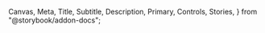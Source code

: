   Canvas,
  Meta,
  Title,
  Subtitle,
  Description,
  Primary,
  Controls,
  Stories,
} from "@storybook/addon-docs";

<Meta of={DataTableStories} />

<Title of={DataTableStories} />
<Subtitle of={DataTableStories} />
<Description of={DataTableStories} />

`<DataTable>` is intended to be simple to set up, but flexible and extensible enough that you can make it do
whatever you need.

It's built on top of [Material-React-Table v2](https://www.material-react-table.com/), so reading those docs might
be helpful in understanding how `<DataTable>` works under-the-hood. DataTable offers additional functionality on top of MRT,
and also restricts certain MRT behaviors to match the desired behavior and appearance of an Odyssey table.

You can build anything from a simple list of local data to a sortable, filterable, searchable, reorderable view of data
pulled live from an API.

DataTable is "bring-your-own functionality." It offers the UI and local functionality you need, with hooks for you to provide
your own data handling. This means that the table can render a robust filtering and searching UI out-of-the-box, and you can provide
a function that retrieves the relevant data based on the user's query.

## Getting started

A simple `<DataTable>` only needs two props: `columns` and `getData`:

```tsx
<DataTable columns={columns} getData={getData} />
```

`columns` is an array of `DataTableColumn<DataTableRowData>` objects that define the structure of the table.

`getData` is a function that accepts a set of query params and returns an array of objects that match the `columns` shape.

### A simple example: Planet Explorer

Let's create a simple table that displays information about the ~9 planets~ 8 planets plus Pluto.

First, we'll define a `Planet` type, to hold ourselves accountable to the shape of data we want to be working with:

```tsx
export type Planet = {
  id: number;
  name: string;
  distance: number;
  visit: "flyby" | "orbit" | "landing";
};
```

Next, we'll define the table columns:

```tsx
export const columns: DataTableColumn<DataTableRowData>[] = [
  {
    accessorKey: "id",
    header: "number",
  },
  {
    accessorKey: "name",
    header: "Name",
  },
  {
    accessorKey: "distance",
    header: "Distance from Sun (AU)",
  },
  ...
];
```

Those first three columns are pretty simple and only need an `accessorKey` (functionally, the unique id of the column)
and a `header` (the title displayed to the end user). The other two columns include additional info, such as `filterVariant`
(which defines what kind of control is shown when filtering the column; a text input, radio buttons, etc), `filterOptions`
(the options available in a radio- or checkbox-type filter), and `Cell` (which allows you to define a custom table cell to
display the column data).

`DataTableColumn` matches `MRT_TableColumn`, so for full information, check the [Column Options](https://www.material-react-table.com/docs/api/column-options) docs from Material-React-Table.

(Note that not every feature of Material-React-Table is available in `DataTable`, so things like custom edit states won't work.)

Finally, we'll define the planet data itself:

```tsx
export const data: Planet[] = [
  {
    id: 1,
    name: "Mercury",
    distance: 0.4,
    visit: "landing",
  },
  {
    id: 2,
    name: "Venus",
    distance: 0.7,
    visit: "landing",
  },
  ...
];
```

Now, in our component file, we'll put it all together:

```tsx
import {
  columns as planetColumns,
  data as planetData
} from "./planetData";

...

const getData = () => {
  return planetData;
};

<DataTable
  columns={planetColumns}
  getData={getData}
/>
```

### Making it real

The example is slightly simplified. Here's a live example of this same table:

<Canvas>
  <Story of={DataTableStories.Default} />
</Canvas>

And here's how we get there:

```tsx
const ParentComponent = () => {
  // It's best-practice to save the incoming data in a state so we
  // can manipulate it locally if needed. This isn't strictly necessary
  // for this example, but if we started playing with the row order, we'd need this.
  const [data, setData] = useState<Planet[]>(planetData);

  // Typically, you'll take the query params sent via getData and use them to filter the
  // data being sent from the API. For this example, I've created a `filterData` function
  // that lives outside the component, and then I'm passing the data and the params into that
  // and returning the response.
  // The full filterData function is explained later in the docs.
  const getData = useCallback(
    ({
      search,
      filters,
      sort,
      page = 1,
      resultsPerPage = 20,
    }: DataTableGetDataType) => {
      return filterData({ data, search, filters, sort, page, resultsPerPage });
    },
    [data],
  );

  // Callback that fires when the user selects or unselects a row.
  // It passes through the full rowSelection state, so you can count
  // the selected rows or perform actions on them.
  const onChangeRowSelection = useCallback(
    (rowSelection: DataTableRowSelectionState) => {
      if (Object.keys(rowSelection).length > 0) {
        console.log(`${Object.keys(rowSelection).length} selected`);
      }
    },
    [],
  );

  return (
    <DataTable
      columns={planetColumns}
      getData={getData}
      onChangeRowSelection={onChangeRowSelection}
      // These are true by default, but adding them
      // here to be extra-clear
      hasChangeableDensity
      hasColumnResizing
      hasFilters
      hasRowSelection
      hasSearch
      hasSorting
      // These are true by default, but
      // disabled for this simple example
      hasPagination={false}
      hasColumnVisibility={false}
      hasRowReordering={false}
    />
  );
};
```

### Filtering data

In the above example, the incoming data is stored via `useState`, and the `getData` callback passes that
data and the query params to a separate `filterData` function that lives outside the component.

This might feel obtuse, but it's necessary for building robust and scalable DataTables. Here's why:

`getData` is purely a GET function. It retrieves data, but doesn't mutate it. _Whatever is returned by `getData`
is treated as final data, which the table will not modify._

If you need to mutate the data at all, you need to store it separately. The most common way to mutate table data is through
the `onReorderRows` callback, which handles drag-and-drop and other row-reordering operations. So: if you need to reorder rows,
you need to store data in state.

This is what the `filterData` function looks like in this example. _Yours will probably look different; this is just here
as a demonstration of the sort of functionality it encapsulates._

```tsx
const filterData = ({
  data,
  ...args
}: {
  data: Planet[];
} & DataTableGetDataType) => {
  let filteredData = data;
  const { search, filters, sort, page = 1, resultsPerPage = 20 } = args;

  // Implement text-based query filtering
  if (search) {
    filteredData = filteredData.filter((row) =>
      Object.values(row).some((value) =>
        value.toString().toLowerCase().includes(search.toLowerCase()),
      ),
    );
  }

  // Implement column-specific filtering
  if (filters) {
    filteredData = filteredData.filter((row) => {
      return filters.every(({ id, value }) => {
        // If filter value is null or undefined, skip this filter
        if (value === null || value === undefined) {
          return true;
        }

        // If filter value is array, search for each array value
        if (Array.isArray(value)) {
          return value.some((arrayValue) => {
            return row[id as keyof Planet]
              ?.toString()
              .toLowerCase()
              .includes(arrayValue.toString().toLowerCase());
          });
        }

        // General filtering for other columns
        return row[id as keyof Planet]
          ?.toString()
          .toLowerCase()
          .includes(value.toString().toLowerCase());
      });
    });
  }

  // Implement sorting
  if (sort && sort.length > 0) {
    filteredData.sort((a, b) => {
      for (const { id, desc } of sort) {
        const aValue = a[id as keyof Planet];
        const bValue = b[id as keyof Planet];

        if (aValue < bValue) return desc ? 1 : -1;
        if (aValue > bValue) return desc ? -1 : 1;
      }

      return 0;
    });
  }

  // Implement pagination
  const startRow = (page - 1) * resultsPerPage;
  const endRow = startRow + resultsPerPage;
  filteredData = filteredData.slice(startRow, endRow);

  return filteredData;
};
```

## A fully-featured example

Here's a table that hits a (simulated) API and includes filtering, sorting, drag-and-drop reordering,
pagination, and more:

<Canvas>
  <Story of={DataTableStories.API} />
</Canvas>

### Row reordering

To enable row reordering, the `onReorderRows` callback must be defined. Similar to `getData`, in this example
the component itself has an `onReorderRows` handler:

```tsx
const onReorderRows = useCallback(
  ({ ...props }: DataTableOnReorderRowsType) => {
    const reorderedData = reorderData({ data, ...props });
    setData(reorderedData as Planet[]);
  },
  [data],
);
```

And the `reorderData` function it calls out to:

```tsx
const reorderData = ({
  data,
  ...args
}: {
  data: (Planet | Person)[];
} & DataTableOnReorderRowsType) => {
  const updatedData = data;
  const { rowId, newRowIndex } = args;
  const rowIndex = updatedData.findIndex((row) => row.id === rowId);

  if (rowIndex !== -1) {
    // Remove the row from its current position
    const [removedRow] = updatedData.splice(rowIndex, 1);

    // Insert the row at the new index
    updatedData.splice(newRowIndex, 0, removedRow);
  }

  return updatedData;
};
```

In a real-world scenario, the table would handle the visual portion of the reordering locally and send
the revised order to the API in the background to save.

# A deep dive into specific features

Some particular features warrant more explanation.

## Pagination

DataTable comes with standard pagination controls, allowing the user to set how many rows are visible per page, and
allowing them to navigate forward and back through the pages.

`paginationType` is set to `paged` by default. You can change it to `loadMore`, in which case the only pagination control
will be a "Show more" button that loads more rows when pressed. This shouldn't be used in new tables, but is provided as a
convenience to teams migrating from ARC who are already using that functionality.

If `totalRows` is provided, the pagination will disable the "next" button when the last page has been reached. Otherwise,
the Next button will always be active.

Providing `totalRows` leads to a much better end-user experience, but due to API limitations, that data might not always be available.

## Empty states & loading states

The DataTable will handle its own loading state, toggling it on or off as it hits the `getData` callback.

There's a default "no results" state, which shows when the end user passes a query that produces no response. (For example, if
the user filters the table for the name "asdfadsfadsfasdfdsfd" and that name doesn't exist in the data, the "no response" state
will be shown.)

You can provide a custom "no response" state using the custom `<EmptyState>` component:

```tsx
noResultsPlaceholder={<EmptyState
  heading="Whoops, there's nothing here!"
  text="You should try searching or filtering for something else."
/>}
```

If the table data is completely empty — calculated based on whether there's no data present even when the search and filtering params
are in their default state — the placeholder state will be shown. However, you can provide a custom empty state, which is useful
for providing a first-run experience for the DataTable:

```tsx
emptyPlaceholder={
  <EmptyState
    heading="Start by adding data assets"
    text="All relevant data will be displayed and can be searched and filtered"
    PrimaryCallToActionComponent={<Button variant="primary" label="Primary" />}
    SecondaryCallToActionComponent={<Button variant="secondary" label="Secondary" />}
  />
}
```

<Canvas>
  <Story of={DataTableStories.Empty} />
</Canvas>

## Row reordering

Rows can be reordered via drag-and-drop. The table also includes keyboard support for reordering — if the user
presses the spacebar while focused on a row, the table enters "reorder mode" and the row can be moved up and down
via arrow keys. When the user is satisfied with its position, they can "lock it in" by hitting Space or Enter again.

For accessibility reasons, if drag-and-drop reordering is enabled, each row will have an action menu on the right side that
includes items for moving the row to the top, bottom, up one, or down one. This cannot be disabled if row reordering is active.

"Move to bottom" is only provided if you provide the `totalRows` to the table, since otherwise the table doesn't know the index
of the bottom row.

## Table settings (density & column visibility)

DataTable can provide controls that allow the end user to change which columns are visible, as well as the density of each row. Note
that, even if the density settings are disabled, you can change the initial table density without exposing that control to the end user.
(For example, if you wanted to make a table with extra breathing room, or a table that's particularly compact).

## Scroll indication

If the table content is wider than the available space, a subtle shadow will be displayed in whichever direction the
table can be scrolled. This happens automatically, adjusts when the table container is resized, and adapts to the current
scroll position of the content.

## Row actions & bulk actions

Action buttons and menu items can be added to each row. If rows are selectable, you can also add bulk actions to the top of the table,
which will be applied to all selected rows. (For example, the bulk actions menu starts out disabled, but if the user selects 3 rows,
the actions menu will be enabled and any actions performed would be applied to all 3 selected rows.)

### Additional action buttons and menu items

Using `additionalActionButton` and `additionalActionMenuItems`, you can provide additional actions that sit at the top of the `DataView`. This is
perfect for things like an "Add row" button or a menu of actions that affect the entire table or list.

## Row details

Rows can optionally expand down to reveal additional content, defined via the `renderDetailPanel` prop, which expects a function with two
optional args (`row` and `table`). By using the `row` arg, you can add logic that conditionally returns either a ReactNode or undefined; by this
mechanism, you can choose to display details for some rows and not others.

## Custom filters

<Canvas>
  <Story of={DataTableStories.CustomFilters} />
</Canvas>

Within `<DataTable>`, you can now pass a custom `filters` prop. _This will override the default filters, which are based off the table columns_.

The `filters` variable should be an array, which can contain any combination of:

1. A table column (the full column def)
2. A string that matches the `accessorKey` of a table column
3. A custom filter.

Using this schema, you can pass in the existing set of table columns plus your own filters. You can also use this mechanism to change the order that the filters are displayed.

```tsx
const filters = [
  ...columns,
  {
    id: "",
    label: "",
    render: (updateFilters: UpdateFiltersCallback) => {},
  },
];
```

This is the shape of a custom filter:

```tsx
export type DataFilter = {
  /**
   * A unique ID for the filter, typically the same id
   * as the column it'll be applied to.
   */
  id: string;
  /**
   * The human-friendly name of the filter.
   */
  label: string;
  /**
   * The type of filter, which determines which filtering control
   * is shown.
   */
  variant?: MRT_ColumnDef<MRT_RowData>["filterVariant"];
  /**
   * The current value of the filter. Typically a string, but
   * filters that allow for multiple selections (such as multi-select)
   * can accept an array.
   */
  value?: DataFilterValue;
  /**
   * If the filter control has preset options (such as a select or multi-select),
   * these are the options provided.
   */
  options?: Array<{ label: string; value: string }>;
  /**
   * A callback which renders a custom filter control
   */
  render?: (updateFilters: UpdateFilters) => ReactNode;
};
```

The `id` is the string representing the filter (it'll be passed through to your filtering function, so if your filter id is `foo`, within your filtering function you'll be able to target `filter.id === "foo"` and then retrieve the value with `filter.value`.

The `label` is the human-readable name of the filter.

`value` is the current value

`render` is a function that accepts the callback for changing the filters and returns a ReactNode with the custom filter control.

You can add a custom control to a default filter:

<Canvas>
  <Story of={DataTableStories.FilterWithCustomRender} />
</Canvas>

You can use an out-of-the-box filter variant with a custom filter:

<Canvas>
  <Story of={DataTableStories.CustomFilterWithDefaultVariant} />
</Canvas>

# Gotchas

It is very, very important that you memoize your callbacks! Performance slows to a crawl if you don't.
For the best performance, keep your `getData` and `onChangeRowSelection` functions outside of the component
and then call them from within, passing the table data in at the same time.

# Upgrading from Labs DataTable to DataTable

We've made some API changes between the previous version (in Odyssey Labs) and this stable version.

Be aware of the following:

- `fetchDataFn` is now `getData`
- `onRowSelectionChange` is now `onChangeRowSelection`
- `reorderDataFn` is now `onReorderRows`
- Within `reorderDataFn`, the param `newIndex` is now `newRowIndex`
